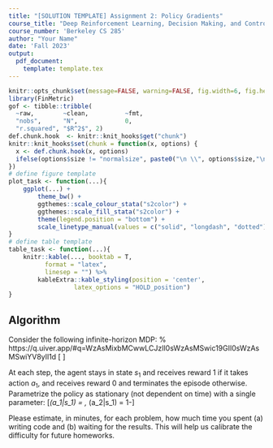 ```yaml
---
title: "[SOLUTION TEMPLATE] Assignment 2: Policy Gradients"
course_title: "Deep Reinforcement Learning, Decision Making, and Control"
course_number: 'Berkeley CS 285'
author: "Your Name"
date: 'Fall 2023'
output:
  pdf_document: 
    template: template.tex
---
```


```r
knitr::opts_chunk$set(message=FALSE, warning=FALSE, fig.width=6, fig.height=3, fig.align="center", size = "footnotesize")
library(FinMetric)
gof <- tibble::tribble(
  ~raw,        ~clean,          ~fmt,
  "nobs",      "N",             0,
  "r.squared", "$R^2$", 2)
def.chunk.hook  <- knitr::knit_hooks$get("chunk")
knitr::knit_hooks$set(chunk = function(x, options) {
  x <- def.chunk.hook(x, options)
  ifelse(options$size != "normalsize", paste0("\n \\", options$size,"\n\n", x, "\n\n \\normalsize"), x)
})
# define figure template
plot_task <- function(...){
    ggplot(...) +
        theme_bw() +
        ggthemes::scale_colour_stata("s2color") +
        ggthemes::scale_fill_stata("s2color") +
        theme(legend.position = "bottom") +
        scale_linetype_manual(values = c("solid", "longdash", "dotted"))
}
# define table template
table_task <- function(...){
    knitr::kable(..., booktab = T,
          format = "latex",
          linesep = "") %>% 
        kableExtra::kable_styling(position = 'center',
                  latex_options = "HOLD_position")
}
```

\begin{enumerate}
\item \textcolor{Lblue}{Lecture Blue, Lblue}
\item \textcolor{Lred}{Lecture Red, Lred}
\item \textcolor{Lbg}{Lecture Blue Green, Lbg}
\item \textcolor{Llg}{Lecture lightgreen, Llg}
\item \textcolor{Ldg}{Lecture darkgreen, Ldg}
\end{enumerate}

## Algorithm

\begin{algorithm}
\caption{An algorithm with caption}\label{alg:cap}
\begin{algorithmic}
\Require $n \geq 0$
\Ensure $y = x^n$
\State $y \gets 1$
\State $X \gets x$
\State $N \gets n$
\While{$N \neq 0$}
\If{$N$ is even}
    \State $X \gets X \times X$
    \State $N \gets \frac{N}{2}$  \Comment{This is a comment}
\ElsIf{$N$ is odd}
    \State $y \gets y \times X$
    \State $N \gets N - 1$
\EndIf
\EndWhile
\end{algorithmic}
\end{algorithm}

\setcounter{section}{3}
\section{Policy Gradients}
\begin{itemize}
\item Create two graphs:
\begin{itemize}
\item In the first graph, compare the learning curves (average return vs. number of environment steps) for the experiments prefixed with \verb|cartpole|. (The small batch experiments.)
\item In the second graph, compare the learning curves for the experiments prefixed with \verb|cartpole_lb|. (The large batch experiments.)
\end{itemize}
\textbf{For all plots in this assignment, the $x$-axis should be number of environment steps, logged as} \verb|Train_EnvstepsSoFar| \textbf{(\textit{not} number of policy gradient iterations).}
\item Answer the following questions briefly: 
\begin{itemize}
\item Which value estimator has better performance without advantage normalization: the trajectory-centric one, or the one using reward-to-go?
\item Did advantage normalization help?
\item Did the batch size make an impact?
\end{itemize}
\item Provide the exact command line configurations (or \texttt{\#@params} settings in Colab) you used to run your experiments, including any parameters changed from their defaults.
\end{itemize}

\newpage\section{Neural Network Baseline}
\begin{itemize}
    \item Plot a learning curve for the baseline loss.
    \item Plot a learning curve for the eval return. You should expect to achieve an average return over 300 for the baselined version.
    \item Run another experiment with a decreased number of baseline gradient steps (\verb|-bgs|) and/or baseline learning rate (\verb|-blr|). How does this affect (a) the baseline learning curve and (b) the performance of the policy?
    \item \textbf{Optional:} Add \verb|-na| back to see how much it improves things. Also, set \verb|video_log_freq 10|, then open TensorBoard and go to the ``Images'' tab to see some videos of your HalfCheetah walking along!
\end{itemize}

\newpage\section{Generalized Advantage Estimation}
\begin{itemize}
    \item Provide a single plot with the learning curves for the \verb|LunarLander-v2| experiments that you tried. Describe in words how $\lambda$ affected task performance. The run with the best performance should achieve an average score close to 200 (180+).
    \item Consider the parameter $\lambda$. What does $\lambda = 0$ correspond to? What about $\lambda = 1$? Relate this to the task performance in \verb|LunarLander-v2| in one or two sentences.
\end{itemize}

\newpage\section{Hyperparameter Tuning}
\begin{enumerate}
    \item Provide a set of hyperparameters that achieve high return on \verb|InvertedPendulum-v4| in as few environment steps as possible.
    \item Show learning curves for the average returns with your hyperparameters and with the default settings, with environment steps on the $x$-axis. Returns should be averaged over 5 seeds.
\end{enumerate}

\newpage\section{(Extra Credit) Humanoid}
\begin{enumerate}
    \item Plot a learning curve for the Humanoid-v4 environment. You should expect to achieve an average return of at least 600 by the end of training. Discuss what changes, if any, you made to complete this problem (for example: optimizations to the original code, hyperparameter changes, algorithmic changes).
\end{enumerate}

\newpage\section{Analysis}
\label{sec:analysis}
Consider the following infinite-horizon MDP:
% https://q.uiver.app/#q=WzAsMixbMCwwLCJzIl0sWzAsMSwic19GIl0sWzAsMSwiYV8yIl1d
\[\begin{tikzcd}
	s_1 & {s_F}
	\arrow["{a_2}", from=1-1, to=1-2]
    \arrow["{a_1}", loop left, from=1-1, to=1-1]
\end{tikzcd}\]
\newcommand{\Rmax}[0]{R_{\textrm{max}}}
\newcommand{\E}[0]{\mathbb{E}}
\newcommand{\var}[0]{\textrm{Var}}
\crefname{question}{part}{parts}
\Crefname{question}{Part}{Parts}
\newcommand\question[1][]{\item\refstepcounter{subsection}\label[question]{#1}}

At each step, the agent stays in state $s_1$ and receives reward 1 if it takes action $a_1$, and receives reward 0 and terminates the episode otherwise.
Parametrize the policy as stationary (not dependent on time) with a single parameter:
\[\pi_\theta(a_1|s_1) = \theta, \pi_\theta(a_2|s_1) = 1-\theta\]

\begin{enumerate}
\question[sec:analysis1] Applying policy gradients
\begin{enumerate}
    \item Use policy gradients to compute the gradient of the expected return $R(\tau)$ with respect to the parameter $\theta$. \textbf{Do not use discounting.}

    \textbf{Hint}: to compute $\sum_{k=1}^\infty k\alpha^{k-1}$, you can write:
    \[\sum_{k=1}^\infty k\alpha^{k-1} = \sum_{k=1}^\infty \frac{d}{d\alpha}\alpha^k = \frac{d}{d\alpha}\sum_{k=1}^\infty\alpha^k\]

\textbf{Solution:}

    \item \label{exact_gradient} Compute the expected return of the policy $\E_{\tau \sim \pi_\theta} R(\tau)$ directly. Compute the gradient of this expression with respect to $\theta$ and verify that this matches the policy gradient.

\textbf{Solution:}

\end{enumerate}
\newpage
\question[sec:analysis2] Compute the variance of the policy gradient in closed form and describe the properties of the variance with respect to $\theta$. For what value(s) of $\theta$ is variance minimal? Maximal? (Once you have an exact expression for the variance you can eyeball the min/max).

\textbf{Hint:}  Once you have it expressed as a sum of terms $P(\theta)/Q(\theta)$ where $P$ and $Q$ are polynomials, you can use a symbolic computing program (Mathematica, SymPy, etc) to simplify to a single rational expression.

\textbf{Solution:}

\newpage
\question[sec:analysis3] Apply return-to-go as an advantage estimator.
\begin{enumerate}
    \item Write the modified policy gradient and confirm that it is unbiased.

\textbf{Solution:}

    \item Compute the variance of the return-to-go policy gradient and plot it on $[0, 1]$ alongside the variance of the original estimator.

\textbf{Solution:}

\end{enumerate}
\newpage
\question[sec:analysis4] Consider a finite-horizon $H$-step MDP with sparse reward:
% https://q.uiver.app/#q=WzAsNixbMCwwLCJzXzEiXSxbMSwwLCJzXzIiXSxbMiwwLCJzXzMiXSxbMiwxLCJzX0YiXSxbMywwLCJcXGRvdHMiXSxbNCwwLCJzX0giXSxbMCwxLCJhXzEiXSxbMSwyLCJhXzEiXSxbMCwzLCJhXzIiLDJdLFsyLDQsImFfMSJdLFs0LDVdLFsxLDMsImFfMiJdLFsyLDMsImFfMiIsMV0sWzQsMywiYV8yIiwxXV0=
\[\begin{tikzcd}
	{s_1} & {s_2} & {s_3} & \dots & {s_H} \\
	&& {s_F}
	\arrow["{a_1}", from=1-1, to=1-2]
	\arrow["{a_1}", from=1-2, to=1-3]
	\arrow["{a_2}"', from=1-1, to=2-3]
	\arrow["{a_1}", from=1-3, to=1-4]
	\arrow[from=1-4, to=1-5]
	\arrow["{a_2}", from=1-2, to=2-3]
	\arrow["{a_2}"{description}, from=1-3, to=2-3]
	\arrow["{a_2}"{description}, from=1-4, to=2-3]
\end{tikzcd}\]

The agent receives reward $\Rmax$ if it arrives at $s_H$ and reward $0$ if it arrives at $s_F$ (a terminal state). In other words, the return for a trajectory $\tau$ is given by:
\[R(\tau) = \begin{cases}1 & \tau \textrm{ ends at } s_H \\ 0 & \tau \textrm{ ends at } s_F \end{cases}\]
Using the same policy parametrization as above, consider off-policy policy gradients via importance sampling. Assume we want to compute policy gradients for a policy $\pi_\theta$ with samples drawn from $\pi_{\theta'}$.
\begin{enumerate}
    \item Write the policy gradient with importance sampling.

    \item Compute its variance.

\end{enumerate}

\end{enumerate}

\newpage\section{Survey}
\label{sec:survey}
Please estimate, in minutes, for each problem, how much time you spent (a) writing code and (b) waiting for the results. This will help us calibrate the difficulty for future homeworks. 
\begin{itemize}
    \item \textbf{Policy Gradients:}
    \item \textbf{Neural Network Baseline:}
    \item \textbf{Generalized Advantage Estimation:}
    \item \textbf{Hyperparameters and Sample Efficiency:}
    \item \textbf{Humanoid:}
    \item \textbf{Humanoid:}
    \item \textbf{Analysis -- applying policy gradients:}
    \item \textbf{Analysis -- PG variance:}
    \item \textbf{Analysis -- return-to-go:}
    \item \textbf{Analysis -- importance sampling:}
\end{itemize}
